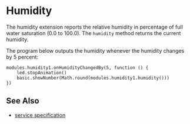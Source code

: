 # Humidity

The humidity extension reports the relative humidity
in percentage of full water saturation (0.0 to 100.0).
The `humidity` method returns the current humidity.

The program below outputs the humidity whenever the humidity
changes by 5 percent:

```blocks
modules.humidity1.onHumidityChangedBy(5, function () {
    led.stopAnimation()
    basic.showNumber(Math.round(modules.humidity1.humidity()))
})
```

## See Also

-   [service specification](/services/humidity/)
